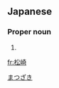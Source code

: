 ==Japanese==
{{ja-kanjitab|まつ|さき|k2=ざき|yomi=k|r=y}}

===Proper noun===
{{ja-pos|proper|まつざき}}

# {{surname|lang=ja}}

[[Category:Japanese surnames|まつざき]]

[[fr:松崎]]